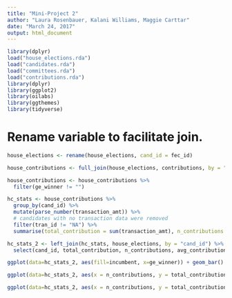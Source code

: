 ```yaml
---
title: "Mini-Project 2"
author: "Laura Rosenbauer, Kalani Williams, Maggie Carttar"
date: "March 24, 2017"
output: html_document
---
```

```r
library(dplyr)
load("house_elections.rda")
load("candidates.rda")
load("committees.rda")
load("contributions.rda")
library(dplyr)
library(ggplot2)
library(oilabs)
library(ggthemes)
library(tidyverse)
```


# Rename variable to facilitate join.
```r
house_elections <- rename(house_elections, cand_id = fec_id)
```

```r
house_contributions <- full_join(house_elections, contributions, by = "cand_id")

house_contributions <- house_contributions %>%
  filter(ge_winner != "")
```


```r
hc_stats <- house_contributions %>%
  group_by(cand_id) %>%
  mutate(parse_number(transaction_amt)) %>%
  # candidates with no transaction data were removed
  filter(tran_id != "NA") %>%
  summarise(total_contribution = sum(transaction_amt), n_contributions = n_distinct(tran_id), avg_contribution = total_contribution/n_contributions)
```

```r
hc_stats_2 <- left_join(hc_stats, house_elections, by = "cand_id") %>%
  select(cand_id, total_contribution, n_contributions, avg_contribution, candidate_name, party, ge_winner, incumbent)
```

```r
ggplot(data=hc_stats_2, aes(fill=incumbent, x=ge_winner)) + geom_bar() + scale_fill_pander() + labs(list(title = "How Often do Incumbents Win?", x = "Election Results", y = "Count", color = "Incumbent Status")) + scale_x_discrete(labels = c("N" = "Lost", "W" = "Won"))
```


```r
ggplot(data=hc_stats_2, aes(x = n_contributions, y = total_contribution, color = ge_winner, alpha = 7/10)) + geom_point() + scale_y_continuous(labels = dollar)

ggplot(data=hc_stats_2, aes(x = n_contributions, y = total_contribution, color = incumbent, alpha = 7/10)) + geom_point() + scale_y_continuous(labels = dollar)
```

